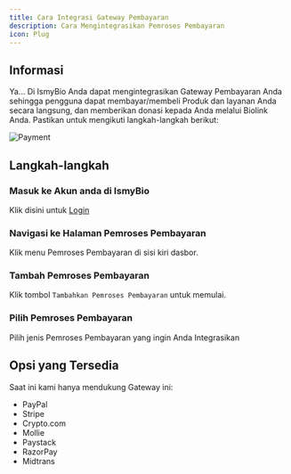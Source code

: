 ```yaml
---
title: Cara Integrasi Gateway Pembayaran
description: Cara Mengintegrasikan Pemroses Pembayaran
icon: Plug
---
```




## Informasi

Ya... Di IsmyBio Anda dapat mengintegrasikan Gateway Pembayaran Anda sehingga pengguna dapat membayar/membeli Produk dan layanan Anda secara langsung, dan memberikan donasi kepada Anda melalui Biolink Anda. Pastikan untuk mengikuti langkah-langkah berikut:

![Payment](/payments.jpeg)

## Langkah-langkah

<Steps>
<Step>

### Masuk ke Akun anda di IsmyBio

Klik disini untuk [Login](https://ismy.bio/login)

</Step>
<Step>

### Navigasi ke Halaman Pemroses Pembayaran

Klik menu Pemroses Pembayaran di sisi kiri dasbor.

</Step>
<Step>

### Tambah Pemroses Pembayaran

Klik tombol `Tambahkan Pemroses Pembayaran` untuk memulai.

</Step>
<Step>

### Pilih Pemroses Pembayaran

Pilih jenis Pemroses Pembayaran yang ingin Anda Integrasikan

</Step>
</Steps>

## Opsi yang Tersedia

Saat ini kami hanya mendukung Gateway ini:

- PayPal
- Stripe
- Crypto.com
- Mollie
- Paystack
- RazorPay
- Midtrans